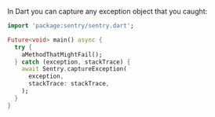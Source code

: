 In Dart you can capture any exception object that you caught:

```dart
import 'package:sentry/sentry.dart';

Future<void> main() async {
  try {
    aMethodThatMightFail();
  } catch (exception, stackTrace) {
    await Sentry.captureException(
      exception,
      stackTrace: stackTrace,
    );
  }
}
```
